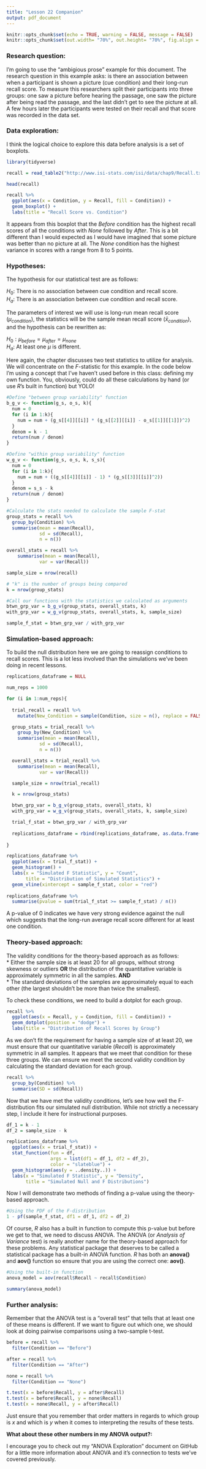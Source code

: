 ```yaml
---
title: "Lesson 22 Companion"
output: pdf_document
---
```


```r
knitr::opts_chunk$set(echo = TRUE, warning = FALSE, message = FALSE)
knitr::opts_chunk$set(out.width= "70%", out.height= "70%", fig.align = "center") 
```

### Research question:

I'm going to use the "ambigious prose" example for this document. The research question in this example asks: is there an association between when a participant is shown a picture (cue condition) and their long-run recall score. To measure this researchers split their participants into three groups: one saw a picture before hearing the passage, one saw the picture after being read the passage, and the last didn't get to see the picture at all. A few hours later the participants were tested on their recall and that score was recorded in the data set. 

### Data exploration:

I think the logical choice to explore this data before analysis is a set of boxplots.

```r
library(tidyverse)

recall = read_table2("http://www.isi-stats.com/isi/data/chap9/Recall.txt")

head(recall)

recall %>%
  ggplot(aes(x = Condition, y = Recall, fill = Condition)) +
  geom_boxplot() +
  labs(title = "Recall Score vs. Condition")
```
It appears from this boxplot that the *Before* condition has the highest recall scores of all the conditions with *None* followed by *After*. This is a bit different than I would expected as I would have imagined that some picture was better than no picture at all. The *None* condition has the highest variance in scores with a range from 8 to 5 points.

### Hypotheses:

The hypothesis for our statistical test are as follows:  

$H_{0}:$ There is no association between cue condition and recall score.  
$H_{a}:$ There is an association between cue condition and recall score.

The parameters of interest we will use is long-run mean recall score ($\mu_{condition}$), the statistics will be the sample mean recall score ($\bar{x}_{condition}$), and the hypothesis can be rewritten as:

$H_{0}: \mu_{before} = \mu_{after} = \mu_{none}$  
$H_{a}$: At least one $\mu$ is different.

Here again, the chapter discusses two test statistics to utilize for analysis. We will concentrate on the *F*-statistic for this example. In the code below I'm using a concept that I've haven't used before in this class: defining my own function. You, obviously, could do all these calculations by hand (or use *R*'s built in function) but YOLO!

```r
#Define "between group variability" function
b_g_v <- function(g_s, o_s, k){
  num = 0
  for (i in 1:k){
    num = num + (g_s[[4]][[i]] * (g_s[[2]][[i]] - o_s[[1]][[1]])^2)
  }
  denom = k - 1
  return(num / denom)
}

#Define "within group variability" function
w_g_v <- function(g_s, o_s, k, s_s){
  num = 0
  for (i in 1:k){
    num = num + ((g_s[[4]][[i]] - 1) * (g_s[[3]][[i]]^2))
  }
  denom = s_s - k
  return(num / denom)
}

#Calculate the stats needed to calculate the sample F-stat
group_stats = recall %>%
  group_by(Condition) %>%
  summarise(mean = mean(Recall),
            sd = sd(Recall),
            n = n())

overall_stats = recall %>%
    summarise(mean = mean(Recall),
            var = var(Recall))

sample_size = nrow(recall)

# "k" is the number of groups being compared
k = nrow(group_stats)

#Call our functions with the statistics we calculated as arguments
btwn_grp_var = b_g_v(group_stats, overall_stats, k)
with_grp_var = w_g_v(group_stats, overall_stats, k, sample_size)

sample_f_stat = btwn_grp_var / with_grp_var
``` 

### Simulation-based approach:

To build the null distribution here we are going to reassign conditions to recall scores. This is a lot less involved than the simulations we've been doing in recent lessons.

```r
replications_dataframe = NULL

num_reps = 1000

for (i in 1:num_reps){
  
  trial_recall = recall %>%
    mutate(New_Condition = sample(Condition, size = n(), replace = FALSE))

  group_stats = trial_recall %>%
    group_by(New_Condition) %>%
    summarise(mean = mean(Recall),
            sd = sd(Recall),
            n = n())

  overall_stats = trial_recall %>%
    summarise(mean = mean(Recall),
            var = var(Recall))

  sample_size = nrow(trial_recall)

  k = nrow(group_stats)

  btwn_grp_var = b_g_v(group_stats, overall_stats, k)
  with_grp_var = w_g_v(group_stats, overall_stats, k, sample_size)

  trial_f_stat = btwn_grp_var / with_grp_var
    
  replications_dataframe = rbind(replications_dataframe, as.data.frame(trial_f_stat))
  
}

replications_dataframe %>%
  ggplot(aes(x = trial_f_stat)) +
  geom_histogram() +
  labs(x = "Simulated F Statistic", y = "Count", 
       title = "Distribution of Simulated Statistics") +
  geom_vline(xintercept = sample_f_stat, color = "red")
  
replications_dataframe %>%
  summarise(pvalue = sum(trial_f_stat >= sample_f_stat) / n())

```
A p-value of 0 indicates we have very strong evidence against the null which suggests that the long-run average recall score different for at least one condition.

### Theory-based approach:

The validity conditions for the theory-based approach as as follows:  
* Either the sample size is at least 20 for all groups, without strong skewness or outliers **OR** the distribution of the quantitative variable is approximately symmetric in all the samples. **AND**  
* The standard deviations of the samples are approximately equal to each other (the largest shouldn't be more than twice the smallest).  

To check these conditions, we need to build a dotplot for each group.

```r
recall %>%
  ggplot(aes(x = Recall, y = Condition, fill = Condition)) +
  geom_dotplot(position = "dodge") +
  labs(title = "Distribution of Recall Scores by Group")
```
As we don't fit the requirement for having a sample size of at least 20, we must ensure that our quantitative variable (*Recall*) is approximately symmetric in all samples. It appears that we meet that condition for these three groups. We can ensure we meet the second validity condition by calculating the standard deviation for each group.

```r
recall %>% 
  group_by(Condition) %>%
  summarise(SD = sd(Recall))
```

Now that we have met the validity conditions, let's see how well the F-distribution fits our simulated null distribution. While not strictly a necessary step, I include it here for instructional purposes.

```r
df_1 = k - 1
df_2 = sample_size - k

replications_dataframe %>%
  ggplot(aes(x = trial_f_stat)) +
  stat_function(fun = df,
                args = list(df1 = df_1, df2 = df_2),
                color = "slateblue") +
  geom_histogram(aes(y = ..density..)) +
  labs(x = "Simulated F Statistic", y = "Density", 
       title = "Simulated Null and F Distributions")
```

Now I will demonstrate two methods of finding a p-value using the theory-based approach.

```r
#Using the PDF of the F-distribution
1 - pf(sample_f_stat, df1 = df_1, df2 = df_2)
```

Of course, *R* also has a built in function to compute this p-value but before we get to that, we need to discuss ANOVA. The ANOVA (or *Analysis of Variance* test) is really another name for the theory-based approach for these problems. Any statistical package that deserves to be called a statistical package has a built-in ANOVA function. *R* has both an **anova()** and **aov()** function so ensure that you are using the correct one: **aov()**.

```r
#Using the built-in function
anova_model = aov(recall$Recall ~ recall$Condition)

summary(anova_model)
```

### Further analysis:

Remember that the ANOVA test is a "overall test" that tells that at least one of these means is different. If we want to figure out which one, we should look at doing pairwise comparisons using a two-sample t-test.

```r
before = recall %>%
  filter(Condition == "Before")

after = recall %>%
  filter(Condition == "After")

none = recall %>%
  filter(Condition == "None")

t.test(x = before$Recall, y = after$Recall)
t.test(x = before$Recall, y = none$Recall)
t.test(x = none$Recall, y = after$Recall)
```
Just ensure that you remember that order matters in regards to which group is *x* and which is *y* when it comes to interpreting the results of these tests.

**What about these other numbers in my ANOVA output?:**

I encourage you to check out my "ANOVA Exploration" document on GitHub for a little more information about ANOVA and it's connection to tests we've covered previously.


